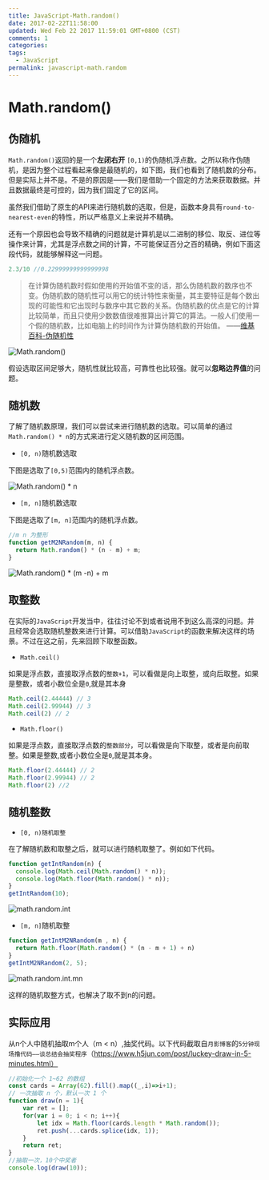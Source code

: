 ```yaml
---
title: JavaScript-Math.random()
date: 2017-02-22T11:58:00
updated: Wed Feb 22 2017 11:59:01 GMT+0800 (CST)
comments: 1
categories:
tags:
  - JavaScript
permalink: javascript-math.random
---
```


# Math.random()

## 伪随机
`Math.random()`返回的是一个**左闭右开** `[0,1)`的伪随机浮点数。之所以称作伪随机，是因为整个过程看起来像是最随机的，如下图，我们也看到了随机数的分布。但是实际上并不是。不是的原因是——我们是借助一个固定的方法来获取数据。并且数据最终是可控的，因为我们固定了它的区间。

<!--more-->
虽然我们借助了原生的API来进行随机数的选取，但是，函数本身具有`round-to-nearest-even`的特性，所以严格意义上来说并不精确。

还有一个原因也会导致不精确的问题就是计算机是以二进制的移位、取反、进位等操作来计算，尤其是浮点数之间的计算，不可能保证百分之百的精确，例如下面这段代码，就能够解释这一问题。

```javascript
2.3/10 //0.22999999999999998
```

> 在计算伪随机数时假如使用的开始值不变的话，那么伪随机数的数序也不变。伪随机数的随机性可以用它的统计特性来衡量，其主要特征是每个数出现的可能性和它出现时与数序中其它数的关系。伪随机数的优点是它的计算比较简单，而且只使用少数数值很难推算出计算它的算法。一般人们使用一个假的随机数，比如电脑上的时间作为计算伪随机数的开始值。
>——[维基百科-伪随机性](https://zh.wikipedia.org/wiki/%E4%BC%AA%E9%9A%8F%E6%9C%BA%E6%80%A7)

![Math.random()](https://images-manager.oss-cn-shanghai.aliyuncs.com/static/Math.random/math.random.png)

假设选取区间足够大，随机性就比较高，可靠性也比较强。就可以**忽略边界值**的问题。

## 随机数

了解了随机数原理，我们可以尝试来进行随机数的选取。可以简单的通过`Math.random() * n`的方式来进行定义随机数的区间范围。

- `[0, n)`随机数选取

下图是选取了`[0,5)`范围内的随机浮点数。

![Math.random() * n](https://images-manager.oss-cn-shanghai.aliyuncs.com/static/Math.random/math.random*n.png)

- `[m, n]`随机数选取

下图是选取了`[m, n]`范围内的随机浮点数。

```javascript
//m n 为整形
function getM2NRandom(m, n) {
  return Math.random() * (n - m) + m;
}
```
![Math.random() * (m -n) + m](https://images-manager.oss-cn-shanghai.aliyuncs.com/static/Math.random/math.random.mn.png)

## 取整数

在实际的`JavaScript`开发当中，往往讨论不到或者说用不到这么高深的问题。并且经常会选取随机整数来进行计算。可以借助`JavaScript`的函数来解决这样的场景。不过在这之前，先来回顾下取整函数。

- `Math.ceil()`

如果是浮点数，直接取浮点数的`整数+1`，可以看做是向上取整，或向后取整。如果是整数，或者小数位全是`0`,就是其本身

```javascript
Math.ceil(2.44444) // 3
Math.ceil(2.99944) // 3
Math.ceil(2) // 2
```

- `Math.floor()`

如果是浮点数，直接取浮点数的`整数部分`，可以看做是向下取整，或者是向前取整。如果是整数,或者小数位全是`0`,就是其本身。

```javascript
Math.floor(2.44444) // 2
Math.floor(2.99944) // 2
Math.floor(2) //2
```

## 随机整数

- `[0, n)随机取整`

在了解随机数和取整之后，就可以进行随机取整了。例如如下代码。

```javascript
function getIntRandom(n) {
  console.log(Math.ceil(Math.random() * n));
  console.log(Math.floor(Math.random() * n));
}
getIntRandom(10);
```
![math.random.int](https://images-manager.oss-cn-shanghai.aliyuncs.com/static/Math.random/math.random.int.png)

- `[m, n]`随机取整

```javascript
function getIntM2NRandom(m , n) {
  return Math.floor(Math.random() * (n - m + 1) + n)
}
getIntM2NRandom(2, 5);
```

![math.random.int.mn](https://images-manager.oss-cn-shanghai.aliyuncs.com/static/Math.random/math.random.int.mn.png)

这样的随机取整方式，也解决了取不到n的问题。


## 实际应用

从n个人中随机抽取m个人（m < n）,抽奖代码。以下代码截取自`月影博客`的`5分钟现场撸代码——谈总结会抽奖程序`（https://www.h5jun.com/post/luckey-draw-in-5-minutes.html）

```javascript
//初始化一个 1~62 的数组
const cards = Array(62).fill().map((_,i)=>i+1);
// 一次抽取 n 个，默认一次 1 个
function draw(n = 1){
    var ret = [];
    for(var i = 0; i < n; i++){
        let idx = Math.floor(cards.length * Math.random());
        ret.push(...cards.splice(idx, 1));
    }
    return ret;
}
//抽取一次，10个中奖者
console.log(draw(10));
```
